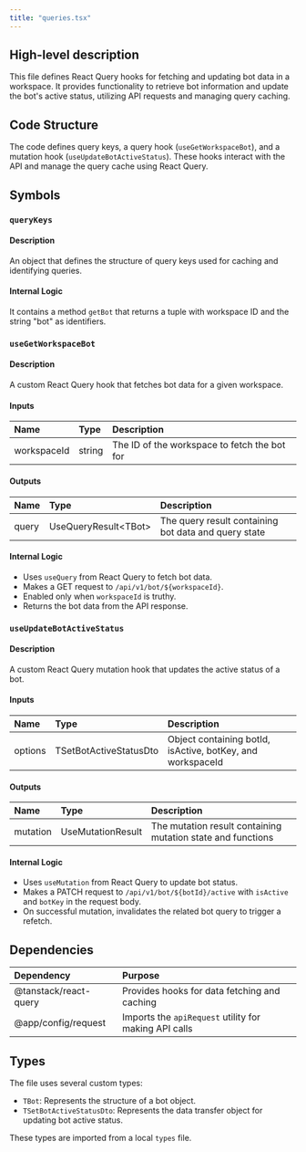 ```yaml
---
title: "queries.tsx"
---
```


## High-level description
This file defines React Query hooks for fetching and updating bot data in a workspace. It provides functionality to retrieve bot information and update the bot's active status, utilizing API requests and managing query caching.

## Code Structure
The code defines query keys, a query hook (`useGetWorkspaceBot`), and a mutation hook (`useUpdateBotActiveStatus`). These hooks interact with the API and manage the query cache using React Query.

## Symbols

### `queryKeys`
#### Description
An object that defines the structure of query keys used for caching and identifying queries.

#### Internal Logic
It contains a method `getBot` that returns a tuple with workspace ID and the string "bot" as identifiers.

### `useGetWorkspaceBot`
#### Description
A custom React Query hook that fetches bot data for a given workspace.

#### Inputs
| Name | Type | Description |
|:-----|:-----|:------------|
| workspaceId | string | The ID of the workspace to fetch the bot for |

#### Outputs
| Name | Type | Description |
|:-----|:-----|:------------|
| query | UseQueryResult&lt;TBot&gt; | The query result containing bot data and query state |

#### Internal Logic
- Uses `useQuery` from React Query to fetch bot data.
- Makes a GET request to `/api/v1/bot/${workspaceId}`.
- Enabled only when `workspaceId` is truthy.
- Returns the bot data from the API response.

### `useUpdateBotActiveStatus`
#### Description
A custom React Query mutation hook that updates the active status of a bot.

#### Inputs
| Name | Type | Description |
|:-----|:-----|:------------|
| options | TSetBotActiveStatusDto | Object containing botId, isActive, botKey, and workspaceId |

#### Outputs
| Name | Type | Description |
|:-----|:-----|:------------|
| mutation | UseMutationResult | The mutation result containing mutation state and functions |

#### Internal Logic
- Uses `useMutation` from React Query to update bot status.
- Makes a PATCH request to `/api/v1/bot/${botId}/active` with `isActive` and `botKey` in the request body.
- On successful mutation, invalidates the related bot query to trigger a refetch.

## Dependencies
| Dependency | Purpose |
|:-----------|:--------|
| @tanstack/react-query | Provides hooks for data fetching and caching |
| @app/config/request | Imports the `apiRequest` utility for making API calls |

## Types
The file uses several custom types:
- `TBot`: Represents the structure of a bot object.
- `TSetBotActiveStatusDto`: Represents the data transfer object for updating bot active status.

These types are imported from a local `types` file.